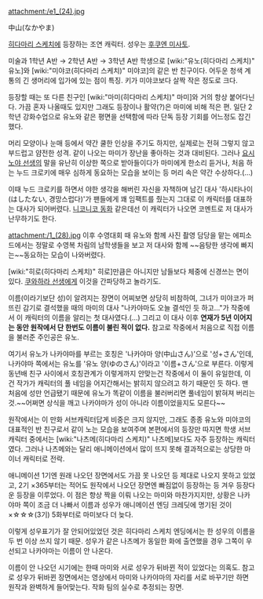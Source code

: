 attachment:/e1_(24).jpg

中山(なかやま)

[[히다마리 스케치]]에 등장하는 조연 캐릭터. 성우는 [[후쿠엔 미사토]].

미술과 1학년 A반 → 2학년 A반 → 3학년 A반 학생으로 [wiki:"유노(히다마리 스케치)" 유노]와 [wiki:"미야코(히다마리 스케치)" 미야코]의 같은 반 친구이다. 어두운 청색 계통의 긴 생머리에 입가에 있는 점이 특징. 키가 미야코보다 살짝 작은 정도로 크다.

등장할 때는 또 다른 친구인 [wiki:"마미(히다마리 스케치)" 마미]와 거의 항상 붙어다닌다. 가끔 혼자 나올때도 있지만 그래도 등장이나 활약(?)은 마미에 비해 적은 편. 일단 2학년 강화수업으로 유노와 같은 평면을 선택함에 따라 단독 등장 기회를 어느정도 잡긴 했다.

머리 모양이나 눈매 등에서 약간 쿨한 인상을 주기도 하지만, 실제로는 전혀 그렇지 않고 부드럽고 얌전한 성격. 같이 나오는 마미가 장난을 좋아하는 것과 대비된다. 그러나 [[요시노야 선생]]의 말을 유난히 이상한 쪽으로 받아들이다가 마미에게 한소리 듣거나, 처음 하는 누드 크로키에 매우 심하게 동요하는 모습을 보이는 등 머리 속은 약간 수상하다.(…)

이때 누드 크로키를 하면서 야한 생각을 해버린 자신을 자책하며 남긴 대사 '하시타나이(はしたない, 경망스럽다)'가 팬들에게 꽤 임팩트를 줬는지 그대로 이 캐릭터를 대표하는 대사가 되어버렸다. [[니코니코 동화]] 같은데선 이 캐릭터가 나오면 코멘트로 저 대사가 난무하기도 한다. 

attachment:/1_(28).jpg
이후 수영대회 때 유노와 함께 사진 촬영 담당을 맡는 에피소드에서는 정말로 수영복 차림의 남학생들을 보고 저 대사와 함께 ~~음탕한 생각에 빠지는~~동요하는 모습이 나와버렸다.

[wiki:"히로(히다마리 스케치)" 히로]만큼은 아니지만 남들보다 체중에 신경쓰는 면이 있다. [[쿠와하라 선생]]에게 이것을 간파당하고 놀라기도.

이름(이라기보단 성)이 알려지는 장면이 어찌보면 상당히 비참하여, 그녀가 미야코가 퍼뜨린 감기로 결석했을 때의 마미의 대사 "나카야마도 오늘 결석인 듯 하고..."가 작중에서 이 캐릭터의 이름을 알리는 첫 대사였다.(…) 그리고 이 대사 이후 '''연재가 5년 이어지는 동안 원작에서 단 한번도 이름이 불린 적이 없다.''' 참고로 작중에서 처음으로 직접 이름을 불러준 주인공은 유노. 

여기서 유노가 나카야마를 부르는 호칭은 '나카야마 양(中山さん)'으로 '성+さん'인데, 나카야마 쪽에서는 유노를 '유노 양(ゆのさん)'이라고 '이름+さん'으로 부른다. 이렇게 동년배 친구 사이에서 호칭관계가 이렇게까지 안맞는건 작중에서 이 둘이 유일한데, 이건 작가가 캐릭터의 풀 네임을 어지간해서는 밝히지 않으려고 하기 때문인 듯 하다. 맨 처음에 성만 언급됐기 때문에 유노가 똑같이 이름을 불러버리면 풀네임이 밝혀져 버리는 것.~~어쩌면 상식을 깨고 나카야마가 성이 아니라 이름이었을지도 모른다~~

원작에서는 이 만화 서브캐릭터답게 비중은 크지 않지만, 그래도 종종 유노와 미야코의 대표적인 반 친구로서 같이 노는 모습을 보여주며 본편에서의 등장만 따지면 학생 서브캐릭터 중에서는 [wiki:"나츠메(히다마리 스케치)" 나츠메]보다도 자주 등장하는 캐릭터였다. 그러나 나츠메와는 달리 애니메이션에서 많이 뜨지 못해 결과적으로는 상당한 마이너 캐릭터로 전락.

애니메이션 1기엔 원래 나오던 장면에서도 가끔 못 나오던 등 제대로 나오지 못하고 있었고, 2기 ×365부터는 적어도 원작에서 나오던 장면엔 빠짐없이 등장하는 등 겨우 등장다운 등장을 이루었다. 이 점은 항상 짝을 이뤄 나오는 마미와 마찬가지지만, 상황은 나카야마 쪽이 조금 더 나빠서 이름과 성우가 애니메이션 엔딩 크레딧에 명기된 것이 ×☆☆☆(3기) 5화부터로 마미보다 더 늦다.

이렇게 성우표기가 잘 안되어있었던 것은 히다마리 스케치 엔딩에서는 한 성우의 이름을 두 번 이상 쓰지 않기 때문. 성우가 같은 나츠메가 동일한 화에 출연했을 경우 그쪽이 우선되고 나카야마는 이름이 안 나온다.

이름이 안 나오던 시기에는 한때 마미와 서로 성우가 뒤바뀐 적이 있었다는 의혹도. 참고로 성우가 뒤바뀐 장면에서는 영상에서 마미와 나카야마의 자리를 서로 바꾸기만 하면 원작과 완벽하게 들어맞는다. 작화 팀의 실수로 추정되는 장면.
